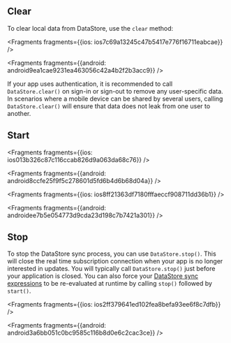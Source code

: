 ## Clear

To clear local data from DataStore, use the `clear` method:




<Fragments fragments={{ios: ios7c69a13245c47b5417e776f16711eabcae}} />



<Fragments fragments={{android: android9ea1cae9231ea463056c42a4b2f2b3acc9}} />

<Callout>

If your app uses authentication, it is recommended to call `DataStore.clear()` on sign-in or sign-out to remove any user-specific data. In scenarios where a mobile device can be shared by several users, calling `DataStore.clear()` will ensure that data does not leak from one user to another.

</Callout>

## Start




<Fragments fragments={{ios: ios013b326c87c116ccab826d9a063da68c76}} />



<Fragments fragments={{android: android8ccfe25f9f5c278601d5fd6b4d6b68d04a}} />




<Fragments fragments={{ios: ios8ff21363df7180fffaeccf908711dd36b1}} />



<Fragments fragments={{android: androidee7b5e054773d9cda23d198c7b7421a301}} />

## Stop

To stop the DataStore sync process, you can use `DataStore.stop()`.  This will close the real time subscription connection when your app is no longer interested in updates. You will typically call `DataStore.stop()` just before your application is closed.  You can also force your [DataStore sync expressions](/lib/datastore/sync) to be re-evaluated at runtime by calling `stop()` followed by `start()`.




<Fragments fragments={{ios: ios2ff379641ed102fea8befa93ee6f8c7dfb}} />



<Fragments fragments={{android: android3a6bb051c0bc9585c116b8d0e6c2cac3ce}} />
